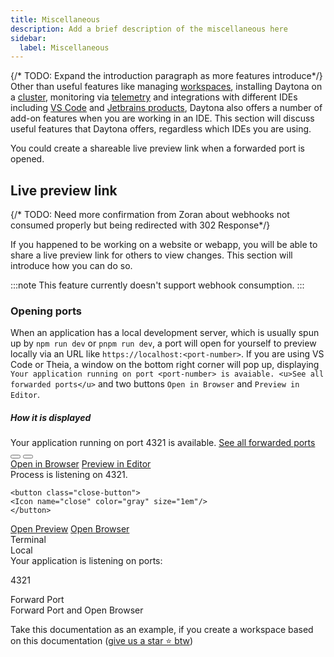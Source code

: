 ```yaml
---
title: Miscellaneous
description: Add a brief description of the miscellaneous here
sidebar:
  label: Miscellaneous
---
```


{/* TODO: Expand the introduction paragraph as more features introduce*/}
Other than useful features like managing [workspaces](/usage/workspaces), installing Daytona on a [cluster](/installation/cluster), monitoring via [telemetry](/administration/telemetry) and integrations with different IDEs including [VS Code](/tools/vs-code-extension) and [Jetbrains products](/tools/jetbrains-gateway), Daytona also offers a number of add-on features when you are working in an IDE. This section will discuss useful features that Daytona offers, regardless which IDEs you are using.

You could create a shareable live preview link when a forwarded port is opened.

## Live preview link

{/* TODO: Need more confirmation from Zoran about webhooks not consumed properly but being redirected with 302 Response*/}

If you happened to be working on a website or webapp, you will be able to share a live preview link for others to view changes. This section will introduce how you can do so.

:::note
This feature currently doesn't support webhook consumption.
:::

### Opening ports 

When an application has a local development server, which is usually spun up by `npm run dev` or `pnpm run dev`, a port will open for yourself to preview locally via an URL like `https://localhost:<port-number>`. If you are using VS Code or Theia, a window on the bottom right corner will pop up, displaying `Your application running on port <port-number> is avaiable. <u>See all forwarded ports</u>` and two buttons `Open in Browser` and `Preview in Editor`. 
 

##### How it is displayed
<Tabs>
<TabItem label="VS Code">
<div class="not-content">
<div class="modal-layout">
<div class="vscode-notification-container">
  <div class="notification-header">
    <div class="notification-title">
      <Icon name="information" color="cornflowerblue" size="2em"/>
        <div class="notification-message">
    Your application running on port 4321 is available.
    <a href="#opening-ports" class="notification-link">See all forwarded ports</a>
  </div>
    </div>
    <button class="close-button">
     <Icon name="setting" color="gray" size="1.5em"/>
    </button>
    <button class="close-button">
    <Icon name="close" color="gray" size="1.5em"/>
    </button>
  </div>
 
  <div class="notification-actions">
    <a href="#opening-ports" class="vscode-notification-button open-in-browser">Open in Browser</a>
    <a href="#opening-ports" class="vscode-notification-button preview-in-editor">Preview in Editor</a>
  </div>
</div>
</div>
</div>
</TabItem>
<TabItem label="Theia">
<div class="not-content">
<div class="modal-layout">
<div class="theia-notification-container">
  <div class="notification-header">
    <div class="notification-title">
      <Icon name="information" color="cornflowerblue" size="1.5em"/>
        <div class="theia-notification-message">
    Process is listening on 4321.
 
  </div>
    </div>
 
    <button class="close-button">
    <Icon name="close" color="gray" size="1em"/>
    </button>
  </div>
 
  <div class="notification-actions">
    <a href="#" class="theia-notification-button">Open Preview</a>
    <a href="#" class="theia-notification-button ">Open Browser</a>
  </div>
</div>
</div>
</div>
</TabItem>
<TabItem label="Jetbrains(Webstorm)">
<div class="not-content">
  <div class="modal-layout">
    <div class="webstorm-container">
      <div class="webstorm-heading">
        <span class="webstorm-terminal-button webstorm-button">Terminal</span>
        <div class="webstorm-local-button webstorm-button">
          <span>Local</span>
          <Icon name="close" color="gray" size="0.8em" />
        </div>
      </div>
      <div class="webstorm-ports">
        <div>Your application is listening on ports:</div>
        <div class="dropdown-port">
          <p class="port-number">4321</p>
          <Icon name="down-caret" size="0.8em" color="azure" />
          <div class="dropdown-menu">
            <div class="dropdown-menu-button">Forward Port</div>
            <div class="dropdown-menu-button selected">
              Forward Port and Open Browser
            </div>
          </div>
        </div>
      </div>
    </div>
  </div>
</div>

</TabItem>
</Tabs>


Take this documentation as an example, if you create a workspace based on this documentation ([give us a star ⭐️ btw](https://github.com/daytonaio/docs))